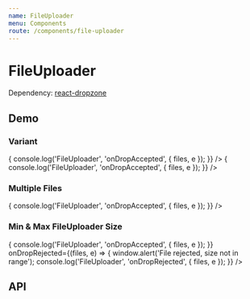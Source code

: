 ```yaml
---
name: FileUploader
menu: Components
route: /components/file-uploader
---
```




# FileUploader

Dependency: [react-dropzone](https://github.com/react-dropzone/react-dropzone)

## Demo

### Variant

<Playground>
  <Container
    style={{
      display: 'block',
    }}
  >
    <FileUploader
      label="Primary"
      onDropAccepted={(files, e) => {
        console.log('FileUploader', 'onDropAccepted', { files, e });
      }}
    />
    <FileUploader
      variant="secondary"
      label="Secondary"
      defaultPreviewFiles={[
        {
          thumbURL: 'https://cdn.pixabay.com/photo/2015/06/19/21/24/the-road-815297__340.jpg',
        }
      ]}
      onDropAccepted={(files, e) => {
        console.log('FileUploader', 'onDropAccepted', { files, e });
      }}
    />

  </Container>
</Playground>

### Multiple Files

<Playground>
  <FileUploader
    isMulti
    onDropAccepted={(files, e) => {
      console.log('FileUploader', 'onDropAccepted', { files, e });
    }}
  />
</Playground>

### Min & Max FileUploader Size

<Playground>
  <FileUploader
    minSize={1}
    maxSize={100}
    onDropAccepted={(files, e) => {
      console.log('FileUploader', 'onDropAccepted', { files, e });
    }}
    onDropRejected={(files, e) => {
      window.alert('File rejected, size not in range');
      console.log('FileUploader', 'onDropRejected', { files, e });
    }}
  />
</Playground>

## API

<Props of={FileUploader} />
